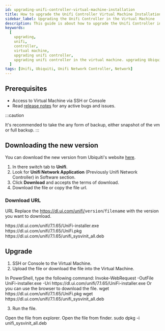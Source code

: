 ```yaml
---
id: upgrading-unifi-controller-virtual-machine-installation
title: How to upgrade the Unifi Controller Virtual Machine Installation
sidebar_label: Upgrading the Unifi Controller in the Virtual Machine
description: This guide is about how to upgrade the Unifi Controller in the Virtual Machine.
keywords:
  [
    upgrading,
    unifi,
    controller,
    virtual machine,
    upgrading unifi controller,
    upgrading unifi controller in the virtual machine. upgrading Ubiquiti network controller,
  ]
tags: [Unifi, Ubiquiti, Unifi Network Controller, Network]
---
```



## Prerequisites

- Access to Virtual Machine via SSH or Console
- Read [release notes](https://community.ui.com/releases) for any active bugs and issues.

:::caution

It's recommended to take the any form of backup, either snapshot of the vm or full backup.
:::

## Downloading the new version

You can download the new version from Ubiquiti's website [here](https://ui.com/download/).

1. In there switch tab to **Unifi**.
2. Look for **Unifi Network Application** (Previously Unifi Network Controller) in Software section.
3. Click **Download** and accepts the terms of download.
4. Download the file or copy the file url.

### Download URL

URL Replace the https://dl.ui.com/unifi/<kbd>version</kbd>/<kbd>filename</kbd> with the version you want to download.

<Tabs groupId="operating-systems">
  <TabItem value="win" label="Windows">
    <CodeBlock language="bash">
      https://dl.ui.com/unifi/7.1.65/UniFi-installer.exe
    </CodeBlock>
  </TabItem>
  <TabItem value="mac" label="macOS">
    <CodeBlock language="bash">
      https://dl.ui.com/unifi/7.1.65/UniFi.pkg
    </CodeBlock>
  </TabItem>
  <TabItem value="linux" label="Linux">
    <CodeBlock language="bash">
      https://dl.ui.com/unifi/7.1.65/unifi_sysvinit_all.deb
    </CodeBlock>
  </TabItem>
</Tabs>

## Upgrade

1.  SSH or Console to the Virtual Machine.
2.  Upload the file or download the file into the Virtual Machine.

<Tabs groupId="operating-systems">
  <TabItem value="win" label="Windows">
    In PowerShell, type the following command:
    <CodeBlock language="powershell">
      Invoke-WebRequest -OutFile UniFi-installer.exe -Uri
      https://dl.ui.com/unifi/7.1.65/UniFi-installer.exe
    </CodeBlock>
    Or you can use the browser to download the file.
  </TabItem>
  <TabItem value="mac" label="macOS">
    <CodeBlock language="bash">
      wget https://dl.ui.com/unifi/7.1.65/UniFi.pkg
    </CodeBlock>
  </TabItem>
  <TabItem value="linux" label="Linux">
    <CodeBlock language="bash">
      wget https://dl.ui.com/unifi/7.1.65/unifi_sysvinit_all.deb
    </CodeBlock>
  </TabItem>
</Tabs>

3.  Run the file.

<Tabs groupId="operating-systems">
  <TabItem value="win" label="Windows">
    Open the file from explorer.
  </TabItem>
  <TabItem value="mac" label="macOS">
    Open the file from finder.
  </TabItem>
  <TabItem value="linux" label="Linux">
    <CodeBlock language="bash">sudo dpkg -i unifi_sysvinit_all.deb</CodeBlock>
  </TabItem>
</Tabs>
